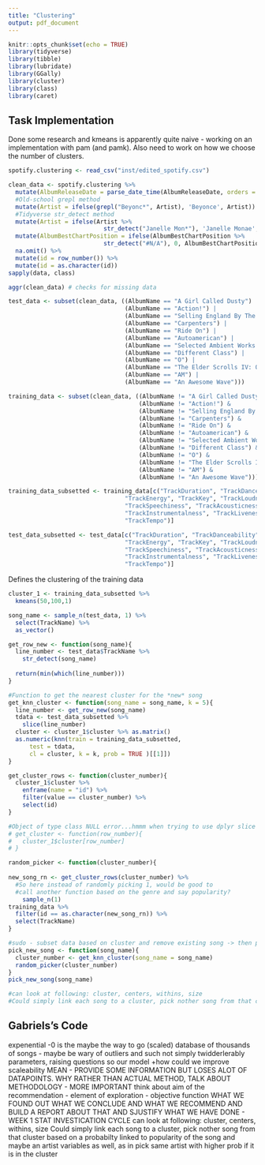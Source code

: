 ```yaml
---
title: "Clustering"
output: pdf_document
---
```


```r
knitr::opts_chunk$set(echo = TRUE)
library(tidyverse)
library(tibble)
library(lubridate)
library(GGally)
library(cluster)
library(class)
library(caret)
```

## Task Implementation
Done some research and kmeans is apparently quite naive - working on
an implementation with pam (and pamk). Also need to work on how we
choose the number of clusters.

```r

spotify.clustering <- read_csv("inst/edited_spotify.csv")

clean_data <- spotify.clustering %>%
  mutate(AlbumReleaseDate = parse_date_time(AlbumReleaseDate, orders = c("y", "ym","ymd"))) %>%
  #Old-school grepl method
  mutate(Artist = ifelse(grepl("Beyonc*", Artist), 'Beyonce', Artist)) %>%
  #Tidyverse str_detect method
  mutate(Artist = ifelse(Artist %>% 
                           str_detect("Janelle Mon*"), 'Janelle Monae', Artist)) %>%
  mutate(AlbumBestChartPosition = ifelse(AlbumBestChartPosition %>% 
                           str_detect("#N/A"), 0, AlbumBestChartPosition)) %>%
  na.omit() %>%
  mutate(id = row_number()) %>%
  mutate(id = as.character(id))
sapply(data, class)

aggr(clean_data) # checks for missing data

test_data <- subset(clean_data, ((AlbumName == "A Girl Called Dusty") | 
                                 (AlbumName == "Action!") |
                                 (AlbumName == "Selling England By The Pound") |
                                 (AlbumName == "Carpenters") | 
                                 (AlbumName == "Ride On") |
                                 (AlbumName == "Autoamerican") |
                                 (AlbumName == "Selected Ambient Works 85-92") |    
                                 (AlbumName == "Different Class") |
                                 (AlbumName == "O") |
                                 (AlbumName == "The Elder Scrolls IV: Oblivion: Original Game Soundtrack") |
                                 (AlbumName == "AM") |
                                 (AlbumName == "An Awesome Wave")))

training_data <- subset(clean_data, ((AlbumName != "A Girl Called Dusty") & 
                                     (AlbumName != "Action!") &
                                     (AlbumName != "Selling England By The Pound") &
                                     (AlbumName != "Carpenters") & 
                                     (AlbumName != "Ride On") &
                                     (AlbumName != "Autoamerican") &
                                     (AlbumName != "Selected Ambient Works 85-92") &    
                                     (AlbumName != "Different Class") &
                                     (AlbumName != "O") &
                                     (AlbumName != "The Elder Scrolls IV: Oblivion: Original Game Soundtrack") &
                                     (AlbumName != "AM") &
                                     (AlbumName != "An Awesome Wave")))

training_data_subsetted <- training_data[c("TrackDuration", "TrackDanceability",
                                 "TrackEnergy", "TrackKey", "TrackLoudness",
                                 "TrackSpeechiness", "TrackAcousticness",
                                 "TrackInstrumentalness", "TrackLiveness", "TrackValence",
                                 "TrackTempo")]

test_data_subsetted <- test_data[c("TrackDuration", "TrackDanceability",
                                 "TrackEnergy", "TrackKey", "TrackLoudness",
                                 "TrackSpeechiness", "TrackAcousticness",
                                 "TrackInstrumentalness", "TrackLiveness", "TrackValence",
                                 "TrackTempo")]

```


Defines the clustering of the training data
```r
cluster_1 <- training_data_subsetted %>%
  kmeans(50,100,1)
```

```r
song_name <- sample_n(test_data, 1) %>%
  select(TrackName) %>%
  as_vector()

get_row_new <- function(song_name){
  line_number <- test_data$TrackName %>%
    str_detect(song_name)
    
  return(min(which(line_number)))
}

#Function to get the nearest cluster for the *new* song
get_knn_cluster <- function(song_name = song_name, k = 5){
  line_number <- get_row_new(song_name)
  tdata <- test_data_subsetted %>%
    slice(line_number)
  cluster <- cluster_1$cluster %>% as.matrix()
  as.numeric(knn(train = training_data_subsetted,
      test = tdata,
      cl = cluster, k = k, prob = TRUE )[[1]])
}

get_cluster_rows <- function(cluster_number){
  cluster_1$cluster %>%
    enframe(name = "id") %>%
    filter(value == cluster_number) %>%
    select(id)
}

#Object of type class NULL error...hmmm when trying to use dplyr slice but works with base :O
# get_cluster <- function(row_number){
#   cluster_1$cluster[row_number]
# }

random_picker <- function(cluster_number){
  
new_song_rn <- get_cluster_rows(cluster_number) %>%
  #So here instead of randomly picking 1, would be good to
  #call another function based on the genre and say popularity?
    sample_n(1)
training_data %>%
  filter(id == as.character(new_song_rn)) %>%
  select(TrackName)
}

#sudo - subset data based on cluster and remove existing song -> then pick one of remaining songs.
pick_new_song <- function(song_name){
  cluster_number <- get_knn_cluster(song_name = song_name)
  random_picker(cluster_number)
}
pick_new_song(song_name)

#can look at following: cluster, centers, withins, size
#Could simply link each song to a cluster, pick nother song from that cluster based on a probabilty linked to popularity of the song and maybe an artist variables as well, as in pick same artist with higher prob if it is in the cluster
```

## Gabriels's Code
 expenential -0 is the maybe the way to go (scaled)
 database of thousands of songs - maybe be wary of outliers and such not
 simply twidderlerably parameters, raising questions so our model +how could we improve
 scaleability
 MEAN - PROVIDE SOME INFORMATION BUT LOSES ALOT OF DATAPOINTS. 
 WHY RATHER THAN ACTUAL METHOD, TALK ABOUT METHODOLOGY - MORE IMPORTANT
 think about aim of the recommendation - element of exploration - objective function
 WHAT WE FOUND OUT WHAT WE CONCLUDE AND WHAT WE RECOMMEND AND BUILD A REPORT ABOUT THAT AND SJUSTIFY WHAT WE HAVE DONE - WEEK 1 STAT INVESTICATION CYCLE
can look at following: cluster, centers, withins, size
Could simply link each song to a cluster, pick nother song from that cluster based on a probabilty linked to popularity of the song and maybe an artist variables as well, as in pick same artist with higher prob if it is in the cluster

